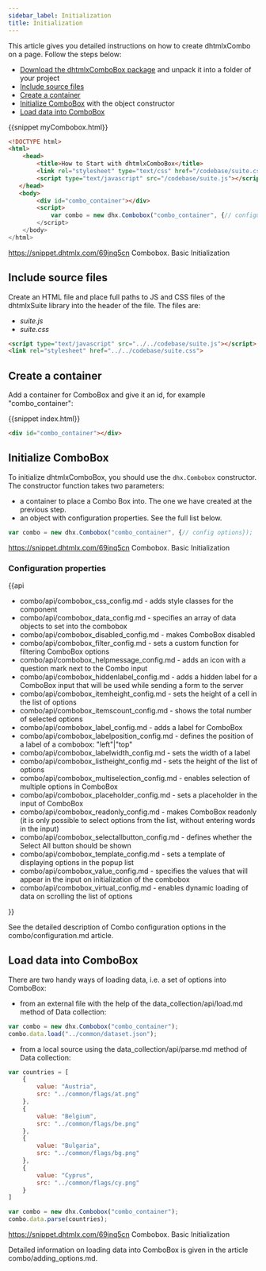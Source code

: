 ```yaml
---
sidebar_label: Initialization
title: Initialization
---          
```


This article gives you detailed instructions on how to create dhtmlxCombo on a page. Follow the steps below:

- [Download the dhtmlxComboBox package](https://dhtmlx.com/docs/products/dhtmlxSuite/download.shtml) and unpack it into a folder of your project
- [Include source files](#includesourcefiles)
- [Create a container](#createacontainer)
- [Initialize ComboBox](#initializecombo) with the object constructor
- [Load data into ComboBox](#loaddataintocombobox)

{{snippet	myCombobox.html}}
~~~html
<!DOCTYPE html>
<html>
	<head>
    	<title>How to Start with dhtmlxComboBox</title>
		<link rel="stylesheet" type="text/css" href="/codebase/suite.css">
        <script type="text/javascript" src="/codebase/suite.js"></script>
   </head>
   <body>
        <div id="combo_container"></div>
        <script>            
            var combo = new dhx.Combobox("combo_container", {// configuration});
        </script>
    </body>
</html>
~~~

https://snippet.dhtmlx.com/69jnq5cn	Combobox. Basic Initialization

Include source files
----------------

Create an HTML file and place full paths to JS and CSS files of the dhtmlxSuite library into the header of the file. The files are:

- *suite.js*
- *suite.css*

~~~html
<script type="text/javascript" src="../../codebase/suite.js"></script>
<link rel="stylesheet" href="../../codebase/suite.css">
~~~

Create a container 
-------------

Add a container for ComboBox and give it an id, for example "combo_container":

{{snippet	index.html}}
~~~html
<div id="combo_container"></div>
~~~
 
Initialize ComboBox
-----------

To initialize dhtmlxComboBox, you should use the `dhx.Combobox` constructor. The constructor function takes two parameters:

- a container to place a Combo Box into. The one we have created at the previous step.
- an object with configuration properties. See the full list below.

~~~js
var combo = new dhx.Combobox("combo_container", {// config options});
~~~

https://snippet.dhtmlx.com/69jnq5cn	Combobox. Basic Initialization

### Configuration properties

{{api

- combo/api/combobox_css_config.md - adds style classes for the component
- combo/api/combobox_data_config.md - specifies an array of data objects to set into the combobox
- combo/api/combobox_disabled_config.md - makes ComboBox disabled
- combo/api/combobox_filter_config.md -  sets a custom function for filtering ComboBox options
- combo/api/combobox_helpmessage_config.md - adds an icon with a question mark next to the Combo input
- combo/api/combobox_hiddenlabel_config.md - adds a hidden label for a ComboBox input that will be used while sending a form to the server
- combo/api/combobox_itemheight_config.md - sets the height of a cell in the list of options
- combo/api/combobox_itemscount_config.md - shows the total number of selected options
- combo/api/combobox_label_config.md - adds a label for ComboBox
- combo/api/combobox_labelposition_config.md - defines the position of a label of a combobox: "left"|"top"
- combo/api/combobox_labelwidth_config.md - sets the width of a label
- combo/api/combobox_listheight_config.md - sets the height of the list of options
- combo/api/combobox_multiselection_config.md - enables selection of multiple options in ComboBox
- combo/api/combobox_placeholder_config.md - sets a placeholder in the input of ComboBox
- combo/api/combobox_readonly_config.md - makes ComboBox readonly (it is only possible to select options from the list, without entering words in the input)
- combo/api/combobox_selectallbutton_config.md - defines whether the Select All button should be shown
- combo/api/combobox_template_config.md - sets a template of displaying options in the popup list
- combo/api/combobox_value_config.md - specifies the values that will appear in the input on initialization of the combobox
- combo/api/combobox_virtual_config.md - enables dynamic loading of data on scrolling the list of options

}}

See the detailed description of Combo configuration options in the combo/configuration.md article.

Load data into ComboBox
-------------

There are two handy ways of loading data, i.e. a set of options into ComboBox:

- from an external file with the help of the data_collection/api/load.md method of Data collection:

~~~js
var combo = new dhx.Combobox("combo_container");
combo.data.load("../common/dataset.json");
~~~

- from a local source using the data_collection/api/parse.md method of Data collection:

~~~js
var countries = [
    {
        value: "Austria",
        src: "../common/flags/at.png"
    },
    {
        value: "Belgium",
        src: "../common/flags/be.png"
    },
    {
        value: "Bulgaria",
        src: "../common/flags/bg.png"
    },
    {
        value: "Cyprus",
        src: "../common/flags/cy.png"
    }
]

var combo = new dhx.Combobox("combo_container");
combo.data.parse(countries);
~~~

https://snippet.dhtmlx.com/69jnq5cn	Combobox. Basic Initialization

Detailed information on loading data into ComboBox is given in the article combo/adding_options.md.








